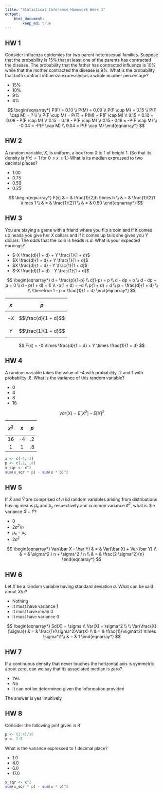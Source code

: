 ```yaml
---
title: "Statistical Inference Homework Week 1"
output:
    html_document:
        keep_md: true
---
```


## HW 1

Consider influenza epidemics for two parent heterosexual families. Suppose that the probability is 15% that at least one of the parents has contracted the disease. The probability that the father has contracted influenza is 10% while that the mother contracted the disease is 9%. What is the probability that both contract influenza expressed as a whole number percentage?

- 15%
- 10%
- 9%
- 4%

$$
\begin{eqnarray*}
P(F) = 0.10 \\
P(M) = 0.09 \\
P(F \cup M) = 0.15 \\
P(F \cap M) = ? \\ \\
P(F \cup M) = P(F) + P(M) + P(F \cap M) \\
0.15 = 0.10 + 0.09 - P(F \cap M) \\
0.15 = 0.19 - P(F \cap M) \\
0.15 - 0.19 = -P(F \cap M) \\
-0.04 = -P(F \cap M) \\
0.04 = P(F \cap M)
\end{eqnarray*}
$$

## HW 2

A random variable, $X$, is uniform, a box from 0 to 1 of height 1. (So that its density is $f(x) = 1 \mbox{ for } 0 \leq x \leq 1$.) What is its median expressed to two decimal places?

- 1.00
- 0.75
- 0.50
- 0.25

$$
\begin{eqnarray*}
F(x) & = & \frac{1}{2}b \times h \\
& = & \frac{1}{2}1 \times 1 \\
& = & \frac{1}{2}1 \\
& = & 0.50
\end{eqnarray*}
$$

## HW 3

You are playing a game with a friend where you flip a coin and if it comes up heads you give her $X$ dollars and if it comes up tails she gives you $Y$ dollars. The odds that the coin is heads is $d$. What is your expected earnings?

- $-X \frac{d}{1 + d} + Y \frac{1}{1 + d}$
- $X \frac{d}{1 + d} + Y \frac{1}{1 + d}$
- $X \frac{d}{1 + d} - Y \frac{1}{1 + d}$
- $-X \frac{d}{1 + d} - Y \frac{1}{1 + d}$

$$
\begin{eqnarray*}
d = \frac{p}{1-p} \\
d(1-p) = p \\
d - dp = p \\
d - dp + p = 0 \\
d - p(1 + d) = 0 \\
-p(1 + d) = -d \\
p(1 + d) = d \\
p = \frac{d}{1 + d} \\ \\
\therefore 1 - p = \frac{1}{1 + d}
\end{eqnarray*}
$$

$$x$$ |$$p$$
:----:|:-----------------:
$$-X$$|$$\frac{d}{1 + d}$$
$$Y$$ |$$\frac{1}{1 + d}$$

$$
F(x) = -X \times \frac{d}{1 + d} + Y \times \frac{1}{1 + d}
$$

## HW 4

A random variable takes the value of -4 with probability .2 and 1 with probability .8. What is the variance of this random variable?

- 0
- 4
- 8
- 16

$$
Var(X) = E[X^2] - E[X]^2
$$

$$x^2$$|$$x$$|$$p$$
:-----:|:---:|:---:
16     |-4   |.2
1      |1    |.8

```r
x <- c(-4, 1)
p <- c(.2, .8)
x_sqr <- x^2
sum(x_sqr * p) - sum(x * p)^2
```

## HW 5

If $\bar X$ and $\bar Y$ are comprised of $n$ iid random variables arising from distributions having means $\mu_x$ and $\mu_y$ respectively and common variance $\sigma^2$, what is the variance $\bar X - \bar Y$?

- 0
- $2 \sigma^2 / n$
- $\mu_x - \mu_y$
- $2 \sigma^2$

$$
\begin{eqnarray*}
Var(\bar X - \bar Y) & = & Var(\bar X) + Var(\bar Y) \\
& = & \sigma^2 / n + \sigma^2 / n \\
& = & \frac{2 \sigma^2}{n}
\end{eqnarray*}
$$

## HW 6

Let $X$ be a random variable having standard deviation $\sigma$. What can be said about $X / \sigma$?

- Nothing
- It must have variance 1
- It must have mean 0
- It must have variance 0

$$
\begin{eqnarray*}
Sd(X) = \sigma \\
Var(X) = \sigma^2 \\ \\
Var(\frac{X}{\sigma}) & = & \frac{1}{\sigma^2}Var(X) \\
& = & \frac{1}{\sigma^2} \times \sigma^2 \\
& = & 1
\end{eqnarray*}
$$

## HW 7

If a continuous density that never touches the horizontal axis is symmetric about zero, can we say that its associated median is zero?

- Yes
- No
- It can not be determined given the information provided

The answer is yes intuitively

## HW 8

Consider the following pmf given in R

```r
p <- (1:4)/10
x <- 2:5
```

What is the variance expressed to 1 decimal place?

- 1.0
- 4.0
- 6.0
- 17.0

```r
x_sqr <- x^2
sum(x_sqr * p) - sum(x * p)^2
```